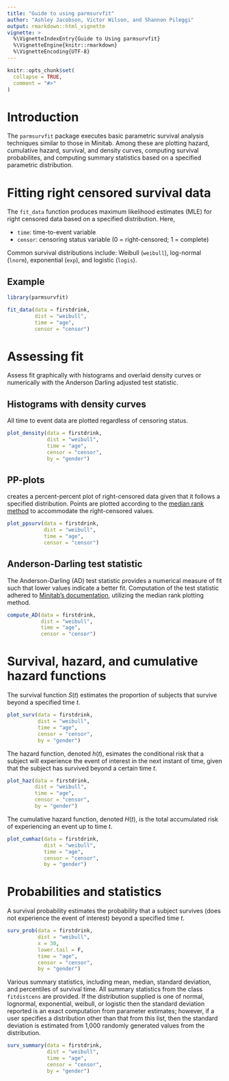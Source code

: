 ```yaml
---
title: "Guide to using parmsurvfit"
author: "Ashley Jacobson, Victor Wilson, and Shannon Pileggi"
output: rmarkdown::html_vignette
vignette: >
  %\VignetteIndexEntry{Guide to Using parmsurvfit}
  %\VignetteEngine{knitr::rmarkdown}
  %\VignetteEncoding{UTF-8}
---
```


```r
knitr::opts_chunk$set(
  collapse = TRUE,
  comment = "#>"
)
```

# Introduction
 
The `parmsurvfit` package executes basic parametric survival analysis techniques similar to those in Minitab. Among these are plotting hazard, cumulative hazard, survival, and  density curves, computing survival probabilites, and computing summary statistics based on a specified parametric distribution.


# Fitting right censored survival data

The `fit_data` function produces maximum likelihood estimates (MLE) for right 
censored data based on a specified distribution.  Here,

* `time`: time-to-event variable
* `censor`: censoring status variable (0 = right-censored; 1 = complete)

Common survival distributions include: Weibull (`weibull`), 
log-normal (`lnorm`), exponential (`exp`), and logistic (`logis`). 


## Example

```r
library(parmsurvfit)

fit_data(data = firstdrink, 
         dist = "weibull", 
         time = "age", 
         censor = "censor")
```

# Assessing fit

Assess fit graphically with histograms and overlaid density curves or numerically with the Anderson Darling adjusted test statistic.

## Histograms with density curves

All time to event data are plotted regardless of censoring status.

```r
plot_density(data = firstdrink, 
             dist = "weibull", 
             time = "age", 
             censor = "censor", 
             by = "gender")
```


## PP-plots

creates a percent-percent plot of right-censored data given that it follows a specified distribution. Points are plotted according to the [median rank method](https://support.minitab.com/en-us/minitab/18/help-and-how-to/modeling-statistics/reliability/how-to/parametric-distribution-analysis-right-censoring/methods-and-formulas/probability-plot/) to accommodate the right-censored values.

```r
plot_ppsurv(data = firstdrink, 
            dist = "weibull", 
            time = "age", 
            censor = "censor")
```


## Anderson-Darling test statistic

The Anderson-Darling (AD) test statistic provides a numerical measure of fit such that lower values indicate a better fit. Computation of the test statistic adhered to [Minitab's documentation](https://support.minitab.com/en-us/minitab/18/help-and-how-to/modeling-statistics/reliability/how-to/parametric-distribution-analysis-right-censoring/methods-and-formulas/goodness-of-fit-measures/), utilizing the median rank plotting method.

```r
compute_AD(data = firstdrink, 
           dist = "weibull", 
           time = "age", 
           censor = "censor")
```

# Survival, hazard, and cumulative hazard functions

The survival function $S(t)$ estimates the proportion of subjects that survive beyond a specified time $t$.

```r
plot_surv(data = firstdrink, 
          dist = "weibull", 
          time = "age", 
          censor = "censor", 
          by = "gender")
```

The hazard function, denoted $h(t)$, esimates the conditional risk that a subject will experience the event of interest in the next instant of time, given that the subject has survived beyond a certain time $t$.

```r
plot_haz(data = firstdrink, 
         dist = "weibull", 
         time = "age", 
         censor = "censor",
         by = "gender")
```

The cumulative hazard function, denoted $H(t)$, is the total accumulated risk of experiencing an event up to time $t$.  

```r
plot_cumhaz(data = firstdrink, 
            dist = "weibull", 
            time = "age", 
            censor = "censor",  
            by = "gender")
```


# Probabilities and statistics

A survival probability estimates the probability that a subject survives (does not 
experience the event of interest) beyond a specified time $t$.

```r
surv_prob(data = firstdrink, 
          dist = "weibull", 
          x = 30, 
          lower.tail = F, 
          time = "age", 
          censor = "censor", 
          by = "gender")
```

Various summary statistics, including mean, median, standard deviation, and percentiles of survival time.  All summary statistics from the class `fitdistcens` are provided.  If the distribution supplied is one of normal, lognormal, exponential, weibull, or logistic then the standard deviation reported is an exact computation from parameter estimates; however, if a user specifies a distribution other than that from this list, then the standard deviation is estimated from 1,000 randomly generated values from the 
distribution.   

```r
surv_summary(data = firstdrink, 
             dist = "weibull", 
             time = "age", 
             censor = "censor", 
             by = "gender")
```
